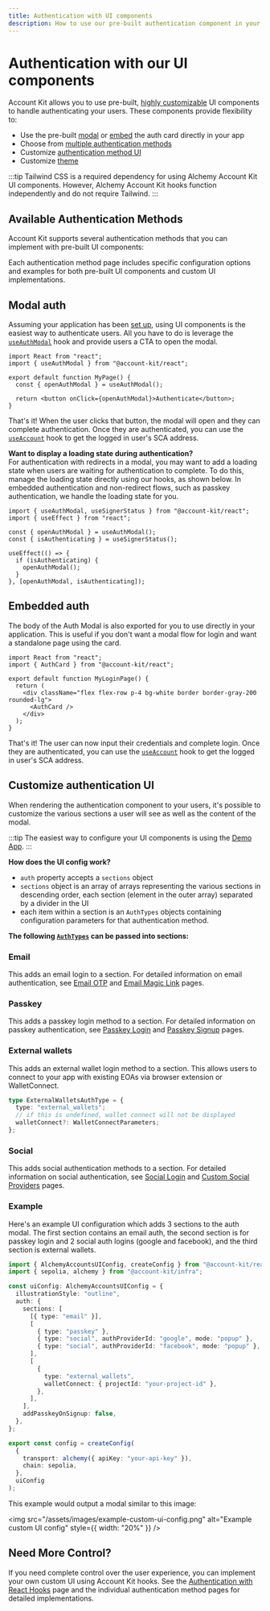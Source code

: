 ```yaml
---
title: Authentication with UI components
description: How to use our pre-built authentication component in your React app
---
```



# Authentication with our UI components

Account Kit allows you to use pre-built, [highly customizable](https://demo.alchemy.com/) UI components to handle authenticating your users. These components provide flexibility to:

- Use the pre-built [modal](#modal-auth) or [embed](#embedded-auth) the auth card directly in your app
- Choose from [multiple authentication methods](#available-authentication-methods)
- Customize [authentication method UI](#customize-authentication-ui)
- Customize [theme](/react/customization/theme)

:::tip
Tailwind CSS is a required dependency for using Alchemy Account Kit UI components. However, Alchemy Account Kit hooks function independently and do not require Tailwind.
:::

## Available Authentication Methods

Account Kit supports several authentication methods that you can implement with pre-built UI components:

<AuthenticationMethods />

Each authentication method page includes specific configuration options and examples for both pre-built UI components and custom UI implementations.

## Modal auth

Assuming your application has been [set up](/react/quickstart), using UI components is the easiest way to authenticate users. All you have to do is leverage the [`useAuthModal`](/reference/account-kit/react/hooks/useAuthModal) hook and provide users a CTA to open the modal.

```tsx twoslash
import React from "react";
import { useAuthModal } from "@account-kit/react";

export default function MyPage() {
  const { openAuthModal } = useAuthModal();

  return <button onClick={openAuthModal}>Authenticate</button>;
}
```

That's it! When the user clicks that button, the modal will open and they can complete authentication. Once they are authenticated, you can use the [`useAccount`](/reference/account-kit/react/hooks/useAccount) hook to get the logged in user's SCA address.

**Want to display a loading state during authentication?** <br/>
For authentication with redirects in a modal, you may want to add a loading state when users are waiting for authentication to complete.
To do this, manage the loading state directly using our hooks, as shown below. In embedded authentication and non-redirect flows, such as passkey authentication, we handle the loading state for you.

```tsx twoslash
import { useAuthModal, useSignerStatus } from "@account-kit/react";
import { useEffect } from "react";

const { openAuthModal } = useAuthModal();
const { isAuthenticating } = useSignerStatus();

useEffect(() => {
  if (isAuthenticating) {
    openAuthModal();
  }
}, [openAuthModal, isAuthenticating]);
```

## Embedded auth

The body of the Auth Modal is also exported for you to use directly in your application. This is useful if you don't want a modal flow for login and want a standalone page using the card.

```tsx twoslash
import React from "react";
import { AuthCard } from "@account-kit/react";

export default function MyLoginPage() {
  return (
    <div className="flex flex-row p-4 bg-white border border-gray-200 rounded-lg">
      <AuthCard />
    </div>
  );
}
```

That's it! The user can now input their credentials and complete login. Once they are authenticated, you can use the [`useAccount`](/reference/account-kit/react/hooks/useAccount) hook to get the logged in user's SCA address.

## Customize authentication UI

When rendering the authentication component to your users, it's possible to customize the various sections a user will see as well as the content of the modal.

:::tip
The easiest way to configure your UI components is using the [Demo App](https://demo.alchemy.com/).
:::

**How does the UI config work?**

- `auth` property accepts a `sections` object
- `sections` object is an array of arrays representing the various sections in descending order, each section (element in the outer array) separated by a divider in the UI
- each item within a section is an `AuthTypes` objects containing configuration parameters for that authentication method.

**The following [`AuthTypes`](https://github.com/alchemyplatform/aa-sdk/blob/main/account-kit/react/src/components/auth/types.ts)
can be passed into sections:**

### Email

This adds an email login to a section. For detailed information on email authentication, see [Email OTP](/react/login-methods/email-otp) and [Email Magic Link](/react/login-methods/email-magic-link) pages.

### Passkey

This adds a passkey login method to a section. For detailed information on passkey authentication, see [Passkey Login](/react/login-methods/passkey-login) and [Passkey Signup](/react/login-methods/passkey-signup) pages.

### External wallets

This adds an external wallet login method to a section. This allows users to connect to your app with existing EOAs via browser extension or WalletConnect.

```ts
type ExternalWalletsAuthType = {
  type: "external_wallets";
  // if this is undefined, wallet connect will not be displayed
  walletConnect?: WalletConnectParameters;
};
```

### Social

This adds social authentication methods to a section. For detailed information on social authentication, see [Social Login](/react/login-methods/social-login) and [Custom Social Providers](/react/login-methods/social-providers) pages.

### Example

Here's an example UI configuration which adds 3 sections to the auth modal. The first section contains an email auth, the second section is for passkey login and 2 social auth logins (google and facebook), and the third section is external wallets.

```ts twoslash
import { AlchemyAccountsUIConfig, createConfig } from "@account-kit/react";
import { sepolia, alchemy } from "@account-kit/infra";

const uiConfig: AlchemyAccountsUIConfig = {
  illustrationStyle: "outline",
  auth: {
    sections: [
      [{ type: "email" }],
      [
        { type: "passkey" },
        { type: "social", authProviderId: "google", mode: "popup" },
        { type: "social", authProviderId: "facebook", mode: "popup" },
      ],
      [
        {
          type: "external_wallets",
          walletConnect: { projectId: "your-project-id" },
        },
      ],
    ],
    addPasskeyOnSignup: false,
  },
};

export const config = createConfig(
  {
    transport: alchemy({ apiKey: "your-api-key" }),
    chain: sepolia,
  },
  uiConfig
);
```

This example would output a modal similar to this image:

<img
  src="/assets/images/example-custom-ui-config.png"
  alt="Example custom UI config"
  style={{ width: "20%" }}
/>

## Need More Control?

If you need complete control over the user experience, you can implement your own custom UI using Account Kit hooks. See the [Authentication with React Hooks](/react/react-hooks) page and the individual authentication method pages for detailed implementations.
